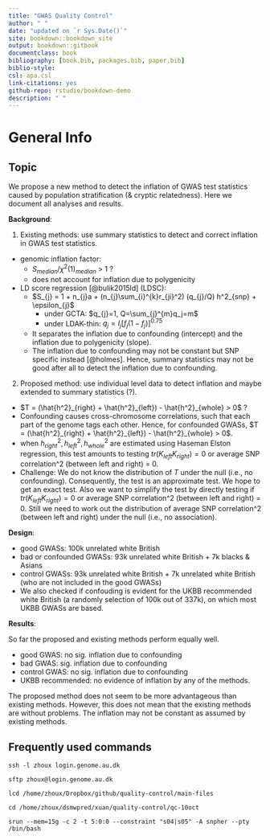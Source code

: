 ```yaml
---
title: "GWAS Quality Control"
author: " "
date: "updated on `r Sys.Date()`"
site: bookdown::bookdown_site
output: bookdown::gitbook
documentclass: book
bibliography: [book.bib, packages.bib, paper.bib]
biblio-style:
csl: apa.csl
link-citations: yes
github-repo: rstudio/bookdown-demo
description: " "
---
```


# General Info

## Topic

We propose a new method to detect the inflation of GWAS test statistics caused by population stratification (& cryptic relatedness). Here we document all analyses and results.

**Background**:

1. Existing methods: use summary statistics to detect and correct inflation in GWAS test statistics.

  * genomic inflation factor:  
    * $S_{median}$/$\chi^2 (1)_{median}$ > 1 ? 
    * does not account for inflation due to polygenicity
    
  * LD score regression [@bulik2015ld] (LDSC):
    * $S_{j} = 1 + n_{j}a +  (n_{j}\sum_{i}^{k}r_{ji}^2) (q_{j}/Q) h^2_{snp} + \epsilon_{j}$
      * under GCTA: $q_{j}=1, Q=\sum_{j}^{m}q_j=m$ 
      * under LDAK-thin: $q_{j}=I_{j}[f_{j}(1-f_{j})]^{0.75}$
    * It separates the inflation due to confounding (intercept) and the inflation due to polygenicity (slope).
    * The inflation due to confounding may not be constant but SNP specific instead [@holmes]. Hence, summary statistics may not be good after all to detect the inflation due to confounding. 

2. Proposed method: use individual level data to detect inflation and maybe extended to summary statistics (?).
    
  * $T = (\hat{h^2}_{right} + \hat{h^2}_{left}) - \hat{h^2}_{whole} > 0$ ?
  * Confounding causes cross-chromosome correlations, such that each part of the genome tags each other. Hence, for confounded GWASs, $T = (\hat{h^2}_{right} + \hat{h^2}_{left}) - \hat{h^2}_{whole} > 0$.
  * when $h_{right}^2, h_{left}^2, h_{whole}^2$ are estimated using Haseman Elston regression, this test amounts to testing $tr(K_{left}K_{right}) = 0$ or average SNP correlation^2 (between left and right) = 0.
  * Challenge: We do not know the distribution of $T$ under the null (i.e., no confounding). Consequently, the test is an approximate test. We hope to get an exact test. Also we want to simplify the test by directly testing if $tr(K_{left}K_{right}) = 0$ or average SNP correlation^2 (between left and right) = 0. Still we need to work out the distribution of average SNP correlation^2 (between left and right) under the null (i.e., no association). 

**Design**:

  * good GWASs: 100k unrelated white British
  * bad or confounded GWASs: 93k unrelated white British + 7k blacks & Asians 
  * control GWASs: 93k unrelated white British + 7k unrelated white British (who are not included in the good GWASs)
  * We also checked if confouding is evident for the UKBB recommended white British (a randomly selection of  100k out of 337k), on which most UKBB GWASs are based. 
  
**Results**:

So far the proposed and existing methods perform equally well.

  * good GWAS: no sig. inflation due to confounding
  * bad GWAS: sig. inflation due to confounding
  * control GWAS: no sig. inflation due to confounding
  * UKBB recommended: no evidence of inflation by any of the methods.

The proposed method does not seem to be more advantageous than existing methods. However, this does not mean that the existing methods are without problems. The inflation may not be constant as assumed by existing methods.

## Frequently used commands

`ssh -l zhoux login.genome.au.dk`

`sftp zhoux@login.genome.au.dk`

`lcd /home/zhoux/Dropbox/github/quality-control/main-files`

`cd /home/zhoux/dsmwpred/xuan/quality-control/qc-10oct`

`srun --mem=15g -c 2 -t 5:0:0 --constraint "s04|s05" -A snpher --pty /bin/bash`



